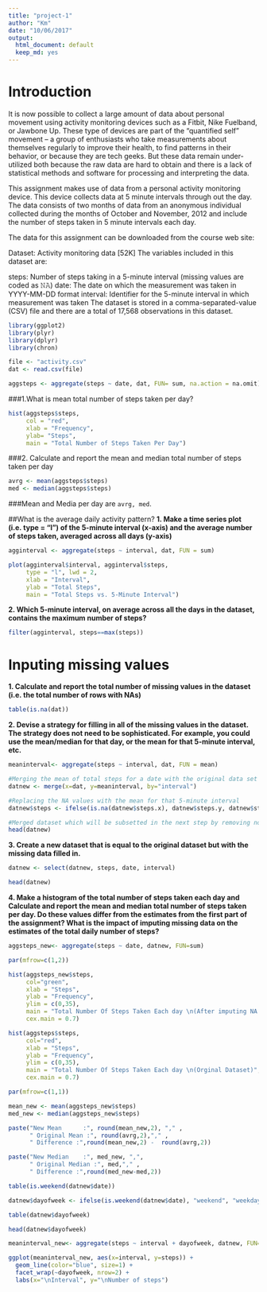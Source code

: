 ```yaml
---
title: "project-1"
author: "Km"
date: "10/06/2017"
output:
  html_document: default
  keep_md: yes
---
```

Introduction
============

It is now possible to collect a large amount of data about personal movement using activity monitoring devices such as a Fitbit, Nike Fuelband, or Jawbone Up. These type of devices are part of the “quantified self” movement – a group of enthusiasts who take measurements about themselves regularly to improve their health, to find patterns in their behavior, or because they are tech geeks. But these data remain under-utilized both because the raw data are hard to obtain and there is a lack of statistical methods and software for processing and interpreting the data.

This assignment makes use of data from a personal activity monitoring device. This device collects data at 5 minute intervals through out the day. The data consists of two months of data from an anonymous individual collected during the months of October and November, 2012 and include the number of steps taken in 5 minute intervals each day.

The data for this assignment can be downloaded from the course web site:

Dataset: Activity monitoring data [52K]
The variables included in this dataset are:

steps: Number of steps taking in a 5-minute interval (missing values are coded as 𝙽𝙰)
date: The date on which the measurement was taken in YYYY-MM-DD format
interval: Identifier for the 5-minute interval in which measurement was taken
The dataset is stored in a comma-separated-value (CSV) file and there are a total of 17,568 observations in this dataset.


```r
library(ggplot2)
library(plyr)
library(dplyr)
library(chron)

file <- "activity.csv"
dat <- read.csv(file)

aggsteps <- aggregate(steps ~ date, dat, FUN= sum, na.action = na.omit)
```
###1.What is mean total number of steps taken per day?
``` r
hist(aggsteps$steps,
     col = "red",
     xlab = "Frequency",
     ylab= "Steps",
     main = "Total Number of Steps Taken Per Day")

```
###2. Calculate and report the mean and median total number of steps taken per day

```r

avrg <- mean(aggsteps$steps)
med <- median(aggsteps$steps)
```

###Mean and Media per day are `avrg, med`.

##What is the average daily activity pattern?
**1. Make a time series plot (i.e. type = "l") of the 5-minute interval (x-axis) and the average number of steps taken, averaged across all days (y-axis)**

```r

agginterval <- aggregate(steps ~ interval, dat, FUN = sum)

plot(agginterval$interval, agginterval$steps, 
     type = "l", lwd = 2,
     xlab = "Interval", 
     ylab = "Total Steps",
     main = "Total Steps vs. 5-Minute Interval")

```


**2. Which 5-minute interval, on average across all the days in the dataset, contains the maximum number of steps?**

``` r
filter(agginterval, steps==max(steps))
```

Inputing missing values
=======================

**1. Calculate and report the total number of missing values in the dataset (i.e. the total number of rows with  NAs)**

```r

table(is.na(dat))

```

**2. Devise a strategy for filling in all of the missing values in the dataset. The strategy does not need to be sophisticated. For example, you could use the mean/median for that day, or the mean for that 5-minute interval, etc.**



```r

meaninterval<- aggregate(steps ~ interval, dat, FUN = mean)

#Merging the mean of total steps for a date with the original data set
datnew <- merge(x=dat, y=meaninterval, by="interval")

#Replacing the NA values with the mean for that 5-minute interval
datnew$steps <- ifelse(is.na(datnew$steps.x), datnew$steps.y, datnew$steps.x)

#Merged dataset which will be subsetted in the next step by removing not required columns
head(datnew)
```
**3. Create a new dataset that is equal to the original dataset but with the missing data filled in.**
```r

datnew <- select(datnew, steps, date, interval)

head(datnew)
```

**4. Make a histogram of the total number of steps taken each day and Calculate and report the mean and median total number of steps taken per day. Do these values differ from the estimates from the first part of the assignment? What is the impact of imputing missing data on the estimates of the total daily number of steps?**
```r

aggsteps_new<- aggregate(steps ~ date, datnew, FUN=sum)

par(mfrow=c(1,2))

hist(aggsteps_new$steps, 
     col="green",
     xlab = "Steps", 
     ylab = "Frequency",
     ylim = c(0,35),
     main = "Total Number Of Steps Taken Each day \n(After imputing NA values with \n mean of 5-min interval)",
     cex.main = 0.7)

hist(aggsteps$steps, 
     col="red", 
     xlab = "Steps", 
     ylab = "Frequency",
     ylim = c(0,35),
     main = "Total Number Of Steps Taken Each day \n(Orginal Dataset)",
     cex.main = 0.7)

```

```r
par(mfrow=c(1,1))

mean_new <- mean(aggsteps_new$steps)
med_new <- median(aggsteps_new$steps)

paste("New Mean      :", round(mean_new,2), "," ,  
      " Original Mean :", round(avrg,2),"," , 
      " Difference :",round(mean_new,2) -  round(avrg,2))
```

``` r

paste("New Median    :", med_new, ",", 
      " Original Median :", med,"," , 
      " Difference :",round(med_new-med,2))
```

``` r

table(is.weekend(datnew$date))

datnew$dayofweek <- ifelse(is.weekend(datnew$date), "weekend", "weekday")

table(datnew$dayofweek)
```

```r
head(datnew$dayofweek)
```

``` r
meaninterval_new<- aggregate(steps ~ interval + dayofweek, datnew, FUN=mean)

ggplot(meaninterval_new, aes(x=interval, y=steps)) + 
  geom_line(color="blue", size=1) + 
  facet_wrap(~dayofweek, nrow=2) +
  labs(x="\nInterval", y="\nNumber of steps")
```
